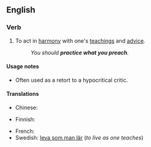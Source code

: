==English==

===Verb===
{{head|en|verb|head=to [[practice]] [[what]] [[one]] [[preaches]]}}

# To act in [[harmony]] with one's [[teachings]] and [[advice]].
#: ''You should '''practice what you preach'''.''

====Usage notes====
* Often used as a retort to a hypocritical critic.

====Translations====
{{trans-top|act in harmony with one's teachings}}
* Chinese:
*: {{trreq|Mandarin}}
* Finnish: {{t|fi|tehdä niin kuin sanoo}}
{{trans-mid}}
* French: {{t|fr|prêcher d’exemple}}
* Swedish: [[leva som man lär]] (''to live as one teaches'')
{{trans-bottom}}